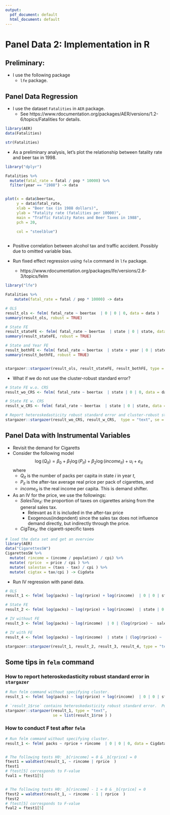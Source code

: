 ```yaml
---
output:
  pdf_document: default
  html_document: default
---
```


# Panel Data 2: Implementation in R

## Preliminary:

- I use the following package
    - `lfe` package.

## Panel Data Regression

- I use the dataset `Fatalities` in `AER` package.
    - See https://www.rdocumentation.org/packages/AER/versions/1.2-6/topics/Fatalities for details.

```r

library(AER)
data(Fatalities)

str(Fatalities)

```

- As a preliminary analysis, let's plot the relationship between fatality rate and beer tax in 1998.

```r
library("dplyr")

Fatalities %>%
  mutate(fatal_rate = fatal / pop * 10000) %>% 
  filter(year == "1988") -> data


plot(x = data$beertax, 
     y = data$fatal_rate, 
     xlab = "Beer tax (in 1988 dollars)",
     ylab = "Fatality rate (fatalities per 10000)",
     main = "Traffic Fatality Rates and Beer Taxes in 1988",
     pch = 20, 
     
     col = "steelblue")



```

- Positive correlation between alcohol tax and traffic accident. Possibly due to omitted variable bias. 

- Run fixed effect regression using `felm` command in `lfe` package. 
    - https://www.rdocumentation.org/packages/lfe/versions/2.8-3/topics/felm
    

```r

library("lfe")

Fatalities %>%
    mutate(fatal_rate = fatal / pop * 10000) -> data

# OLS 
result_ols <- felm( fatal_rate ~ beertax  | 0 | 0 | 0, data = data )
summary(result_ols, robust = TRUE)

# State FE
result_stateFE <- felm( fatal_rate ~ beertax  | state | 0 | state, data = data )
summary(result_stateFE, robust = TRUE)

# State and Year FE
result_bothFE <- felm( fatal_rate ~ beertax  | state + year | 0 | state, data = data )
summary(result_bothFE, robust = TRUE)


stargazer::stargazer(result_ols, result_stateFE, result_bothFE, type = "text")


```

- What if we do not use the cluster-robust standard error?

```r

# State FE w.o. CRS
result_wo_CRS <- felm( fatal_rate ~ beertax  | state | 0 | 0, data = data )

# State FE w. CRS
result_w_CRS <- felm( fatal_rate ~ beertax  | state | 0 | state, data = data )

# Report heteroskedasticity robust standard error and cluster-robust standard errors
stargazer::stargazer(result_wo_CRS, result_w_CRS,  type = "text", se = list(summary(result_wo_CRS)$rse, NULL))

```


## Panel Data with Instrumental Variables

- Revisit the demand for Cigaretts
- Consider the following model
$$
\log (Q_{it}) = \beta_0 + \beta_1 \log (P_{it}) + \beta_2 \log(income_{it}) + u_i + e_{it}
$$
where 
    - $Q_{it}$ is the number of packs per capita in state $i$ in year $t$, 
    - $P_{it}$ is the after-tax average real price per pack of cigarettes, and 
    - $income_{it}$ is the real income per capita. This is demand shifter.
- As an IV for the price, we use the followings:
    - $SalesTax_{it}$: the proportion of taxes on cigarettes arising from the general sales tax.
        - Relevant as it is included in the after-tax price
        - Exogenous(indepndent) since the sales tax does not influence demand directly, but indirectly through the price.
    - $CigTax_{it}$: the cigarett-specific taxes
    
    
```r

# load the data set and get an overview
library(AER)
data("CigarettesSW")
CigarettesSW %>% 
  mutate( rincome = (income / population) / cpi) %>% 
  mutate( rprice  = price / cpi ) %>% 
  mutate( salestax = (taxs - tax) / cpi ) %>% 
  mutate( cigtax = tax/cpi ) -> Cigdata


```
    
- Run IV regression with panel data.

```r

# OLS
result_1 <- felm( log(packs) ~ log(rprice) + log(rincome)  | 0 | 0 | state, data = Cigdata )

# State FE
result_2 <- felm( log(packs) ~ log(rprice) + log(rincome)  | state | 0 | state, data = Cigdata )

# IV without FE
result_3 <- felm( log(packs) ~ log(rincome)  | 0 | (log(rprice) ~  salestax + cigtax) | state, data = Cigdata )

# IV with FE 
result_4 <- felm( log(packs) ~ log(rincome)  | state | (log(rprice) ~  salestax + cigtax) | state, data = Cigdata )

stargazer::stargazer(result_1, result_2, result_3, result_4, type = "text")


```

## Some tips in `felm` command

### How to report heteroskedasticity robust standard error in `stargazer`

```r

# Run felm command without specifying cluster.
result_1 <- felm( log(packs) ~ log(rprice) + log(rincome)  | 0 | 0 | state, data = Cigdata )

# `result_1$rse` contains heteroskedasticity robust standard error.  Put this into `se` option in `stargazer`.
stargazer::stargazer(result_1, type = "text", 
                     se = list(result_1$rse ) ) 

```

### How to conduct F test after `felm`

```r

# Run felm command without specifying cluster.
result_1 <- felm( packs ~ rprice + rincome  | 0 | 0 | 0, data = Cigdata )


# The following tests H0: _b[rincome] = 0 & _b[rprice] = 0 
ftest1 = waldtest(result_1, ~ rincome | rprice  )
ftest1 
# ftest[5] corresponds to F-value
fval1 = ftest1[5]


# The following tests H0: _b[rincome] - 1 = 0 & _b[rprice] = 0 
ftest2 = waldtest(result_1, ~ rincome - 1 | rprice  )
ftest2 
# ftest[5] corresponds to F-value
fval2 = ftest1[5]


```

